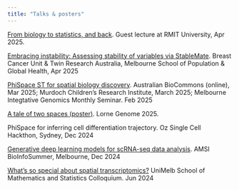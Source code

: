 ```yaml
---
title: "Talks & posters"
---
```



[From biology to statistics, and back](https://github.com/jiadongm/jiadongm.github.io/blob/main/slides/RMIT_guestLecture_Apr2025.pdf). Guest lecture at RMIT University, Apr 2025. 

[Embracing instability: Assessing stability of variables via StableMate](https://github.com/jiadongm/jiadongm.github.io/blob/main/slides/StableMate_PublicHealth.pdf). Breast Cancer Unit & Twin Research Australia, Melbourne School of Population & Global Health, Apr 2025

[PhiSpace ST for spatial biology discovery](https://github.com/jiadongm/jiadongm.github.io/blob/main/slides/PhiSpaceST_MIG_seminar.pdf). Australian BioCommons (online), Mar 2025; Murdoch Children's Research Institute, March 2025; Melbourne Integtative Genomics Monthly Seminar. Feb 2025

[A tale of two spaces (poster)](https://github.com/jiadongm/jiadongm.github.io/blob/main/slides/Lorne2025-Posters-JiadongMao.pdf). Lorne Genome 2025.

PhiSpace for inferring cell differentiation trajectory. Oz Single Cell Hackthon, Sydney, Dec 2024

[Generative deep learning models for scRNA-seq data analysis](https://github.com/jiadongm/jiadongm.github.io/blob/main/slides/GenAI_scRNA-seq_4Dec_AMSI_BIS.pdf). AMSI BioInfoSummer, Melbourne, Dec 2024

[What's so special about spatial transcriptomics?](https://github.com/jiadongm/jiadongm.github.io/blob/main/slides/SchoolColloquiumSpatial.pdf) UniMelb School of Mathematics and Statistics Colloquium. Jun 2024
